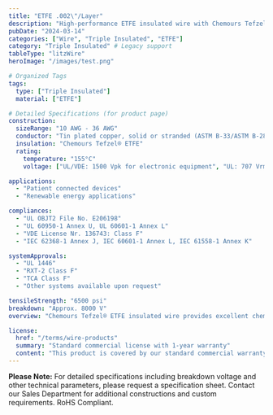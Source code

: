 ```yaml
---
title: "ETFE .002\"/Layer"
description: "High-performance ETFE insulated wire with Chemours Tefzel® ETFE insulation, engineered for high-frequency applications requiring superior insulation properties."
pubDate: "2024-03-14"
categories: ["Wire", "Triple Insulated", "ETFE"]
category: "Triple Insulated" # Legacy support
tableType: "litzWire"
heroImage: "/images/test.png"

# Organized Tags
tags:
  type: ["Triple Insulated"]
  material: ["ETFE"]

# Detailed Specifications (for product page)
construction:
  sizeRange: "10 AWG - 36 AWG"
  conductor: "Tin plated copper, solid or stranded (ASTM B-33/ASTM B-286). Bare copper and other conductors available."
  insulation: "Chemours Tefzel® ETFE"
  rating:
    temperature: "155°C"
    voltage: ["UL/VDE: 1500 Vpk for electronic equipment", "UL: 707 Vrms for medical equipment", "VDE: 1000 Vrms (IEC 61558-1, IEC 61558-2-16)", "VDE: 700 Vpk for medical equipment", "VDE: 1000 Vpk for other certifications"]

applications:
  - "Patient connected devices"
  - "Renewable energy applications"

compliances:
  - "UL OBJT2 File No. E206198"
  - "UL 60950-1 Annex U, UL 60601-1 Annex L"
  - "VDE License Nr. 136743: Class F"
  - "IEC 62368-1 Annex J, IEC 60601-1 Annex L, IEC 61558-1 Annex K"

systemApprovals:
  - "UL 1446"
  - "RXT-2 Class F"
  - "TCA Class F"
  - "Other systems available upon request"

tensileStrength: "6500 psi"
breakdown: "Approx. 8000 V"
overview: "Chemours Tefzel® ETFE insulated wire provides excellent chemical resistance, high temperature performance, and superior electrical properties. With a thin wall construction of .002\"/layer, it offers enhanced insulation while maintaining high dielectric strength and mechanical durability."

license:
  href: "/terms/wire-products"
  summary: "Standard commercial license with 1-year warranty"
  content: "This product is covered by our standard commercial warranty for a period of one year from the date of purchase. The warranty covers manufacturing defects and material failures under normal use conditions. Custom modifications or applications outside the specified parameters may void the warranty."
---
```



<TripleInsulatedTable client:load />

**Please Note:** For detailed specifications including breakdown voltage and other technical parameters, please request a specification sheet. Contact our Sales Department for additional constructions and custom requirements. RoHS Compliant. 
